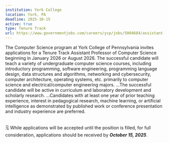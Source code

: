 ```yaml
---
institution: York College 
location: York, PA
deadline: 2025-10-15
active: true
type: Tenure Track
url: https://www.governmentjobs.com/careers/ycp/jobs/5004684/assistant-professor-of-computer-science/apply/jobdetails
---
```


The Computer Science program at York College of Pennsylvania invites applications for a Tenure Track Assistant Professor of Computer Science beginning in January 2026 or August 2026. The successful candidate will teach a variety of undergraduate computer science courses, including introductory programming, software engineering, programming language design, data structures and algorithms, networking and cybersecurity, computer architecture, operating systems, etc. primarily to computer science and electrical/computer engineering majors.
...The successful candidate will be active in curriculum and laboratory development and scholarly research.
...Candidates with at least one year of prior teaching experience, interest in pedagogical research, machine learning, or artificial intelligence as demonstrated by published work or conference presentation and industry experience are preferred.  
<br> <br>
🗓️ While applications will be accepted until the position is filled, for full consideration, applications should be received by ***October 15, 2025***. 
